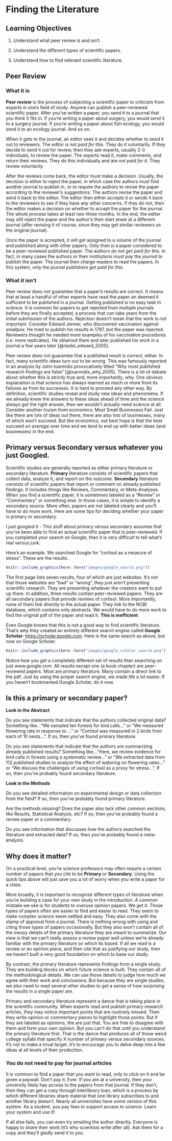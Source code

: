 # Finding the Literature

## Learning Objectives

1.  Understand what peer review is and isn't.

2.  Understand the different types of scientific papers.

3.  Understand how to find relevant scientific literature.

## Peer Review

### What it is

**Peer review** is the process of subjecting a scientific paper to criticism from experts in one's field of study. Anyone can publish a peer-reviewed scientific paper. After you've written a paper, you send it to a journal that you think it fits in. If you're writing a paper about surgery, you would send it to a surgery journal. If you're writing a paper about fish ecology, you would send it to an ecology journal. And so on.

When it gets to the journal, an editor sees it and decides whether to send it out to reviewers. The editor is *not paid for this*. They do it voluntarily. If they decide to send it out for review, then they ask experts, usually 2-3 individuals, to review the paper. The experts read it, make comments, and return their reviews. They do this individually and are *not paid for it*. They review voluntarily.

After the reviews come back, the editor must make a decision. Usually, the decision is either to reject the paper, in which case the authors must find another journal to publish in, or to require the authors to revise the paper according to the reviewer's suggestions. The authors revise the paper and send it back to the editor. The editor then either accepts it or sends it back to the reviewers to see if they have any other concerns. If they do not, then the editor makes a decision on whether to accept the paper for the journal. The whole process takes at least two-three months. In the end, the editor may still reject the paper and the author's then start anew at a different journal (after revising it of course, since they may get similar reviewers as the original journal).

Once the paper is accepted, it will get assigned to a volume of the journal and published along with other papers. Only then is a paper considered to be a peer-reviewed published paper. The authors *do not get paid for this*. In fact, in many cases the authors or their institutions must *pay the journal* to publish the paper. The journal then charge readers to read the papers. In this system, only the journal publishers *get paid for this*.

### What it isn't

Peer review does not guarantee that a paper's results are correct. It means that at least a handful of other experts have read the paper an deemed it sufficient to be published in a journal. Getting published is no easy task in science. It is common for papers to get rejected from multiple journals before they are finally accepted, a process that can take years from the initial submission of the authors. Rejection doesn't mean that the work is not important. Consider Edward Jenner, who discovered vaccination against smallpox. He tried to publish his results in 1797, but the paper was rejected. Reviewers thought he needed more examples of his vaccination procedures (i.e. more replicates). He obtained them and later published his work in a journal a few years later [@riedel_edward_2005].

Peer review does not guarantee that a published result is correct, either. In fact, many scientific ideas turn out to be wrong. This was famously reported in an analysis by John Ioannidis provocatively titled "Why most published research findings are false" [@ioannidis_why_2005]. There is a lot of debate about whether this is strictly true and, more importantly, why. One obvious explanation is that science has always learned as much or more from its failures as from its successes. It is hard to proceed any other way. By definition, scientific studies reveal and study new ideas and phenomena. If we already knew the answers to these ideas ahead of time and the science always got the right answer, then we wouldn't actually need science at all. Consider another truism from economics: Most Small Businesses Fail. Just like there are lots of ideas out there, there are also lots of businesses, many of which won't succeed. But like economics, out best hope is that the best succeed *on average* over time and we tend to end up with better ideas (and businesses) in the end.

## Primary versus Secondary versus whatever you just Googled.

Scientific studies are generally reported as either primary literature or secondary literature. **Primary** literature consists of scientific papers that collect data, analyze it, and report on the outcome. **Secondary** literature consists of scientific papers that report or comment on already published findings. It includes things like Reviews, Commentary, or Meta-Analyses. When you find a scientific paper, it is sometimes labeled as a "Review" or "Commentary" or something else. In those cases, it is simple to identify a secondary source. More often, papers are not labeled clearly and you'll have to do more work. Here are some tips for deciding whether your paper is primary or secondary.

*I just googled it* - This stuff about primary versus secondary assumes that you've been able to find an actual scientific paper that is peer-reviewed. If you completed your search on Google, then it is very difficult to tell what's real versus junk.

Here's an example. We searched Google for "cortisol as a measure of stress". These are the results.

```r

knitr::include_graphics(here::here("images/google_search.png"))

```

The first page lists seven results, four of which are just websites. It's not that those websites are "bad" or "wrong", they just aren't presenting scientific research. They are presenting whatever the creators want to put up there. In addition, three results contain peer-reviewed papers. They are all secondary papers that provide reviews of cortisol. More importantly, none of them link directly to the actual paper. They link to the NCBI database, which contains only abstracts. We would have to do more work to find the original pdf of the paper and read it. **This is inefficient**.

Even Google knows that this is not a good way to find scientific literature. That's why they created an entirely different search engine called **Google Scholar**: <https://scholar.google.com>. Here is the same search as above, but now on Google Scholar.

```r

knitr::include_graphics(here::here("images/google_scholar_search.png"))

```

Notice how you get a completely different set of results than searching on just www.google.com. All results except one (a book chapter) are peer-reviewed papers. Most are primary literature. Many contain a direct link to the pdf. Just by using the proper search engine, we made life a lot easier. If you haven't bookmarked Google Scholar, do it now.

## Is this a primary or secondary paper?

**Look in the Abstract**

Do you see statements that indicate that the authors collected original data? Something like..."We sampled ten forests for bird calls..." or "We measured flowering rate in response to ..." or "Cortisol was measured in 2 birds from each of 10 nests...". If so, then you've found primary literature.

Do you see statements that indicate that the authors are summarizing already published results? Something like..."Here, we review evidence for bird calls in forests using a systematic review..." or "We extracted data from 112 published studies to analyze the effect of watering on flowering rates..." or "We discuss the challenges of using cortisol as a proxy for stress...". If so, then you've probably found secondary literature.

**Look in the Methods**

Do you see detailed information on experimental design or data collection from the field? If so, then you've probably found primary literature.

Are the methods missing? Does the paper also lack other common sections, like Results, Statistical Analysis, etc? If so, then you've probably found a review paper or a commentary.

Do you see information that discusses how the authors searched the literature and extracted data? If so, then you've probably found a meta-analysis.

## Why does it matter?

On a practical level, you're science professors may often require a certain number of papers that you cite to be **Primary** or **Secondary**. Using the quick tips above will just save you a lot of worry when you write a paper for a class.

More broadly, it is important to recognize different types of literature when you're building a case for your own study in the introduction. A common mistake we see is for students to overuse opinion papers. We get it. Those types of papers often are easier to find and easier to read. They seem to make complex science seem settled and easy. They also come with the stamp of approval from a journal. There is nothing wrong with using and citing those types of papers occasionally. But they also won't contain all of the messy details of the primary literature they are meant to summarize. Our view is that we can't really assess a review paper well unless we're already familiar with the primary literature on which its based. If all we read is a review or an opinion piece, and then cite that as justifying our study, then we haven't built a very good foundation on which to base our study.

By contrast, the primary literature represents findings from a single study. They are building blocks on which future science is built. They contain all of the methodological details. We can use those details to judge how much we agree with their work and conclusions. But because they are single studies, we also need to read several other studies to get a sense of how surprising the results in a single paper are.

Primary and secondary literature represent a dance that is taking place in the scientific community. When experts read and publish primary research articles, they may notice important points that are routinely missed. Then they write opinion or commentary pieces to highlight those points. But if they are labeled as opinions, the are just that. You are free to disagree with them and form your own opinion. But you can't do that until you understand the primary literature first. That is the dance that produces all of those weird college syllabi that specify X number of primary versus secondary sources. It's not to make a trival target. It's to encourage you to delve deep into a few ideas at all levels of their production.

### You do not need to pay for journal articles

It is common to find a paper that you want to read, only to click on it and be given a paywall. Don't pay it. Ever. If you are at a university, then your university likely has access to the papers from that journal. If they don't, then they can get a copy through interlibrary loan, which is a process by which different libraries share material that one library subscribes to and another library doesn't. Nearly all universities have some version of this system. As a student, you pay fees to support access to science. Learn your system and use it!

If all else fails, you can even try emailing the author directly. Everyone is happy to share their work (it's why scientists write after all). Ask them for a copy and they'll gladly send it to you.
